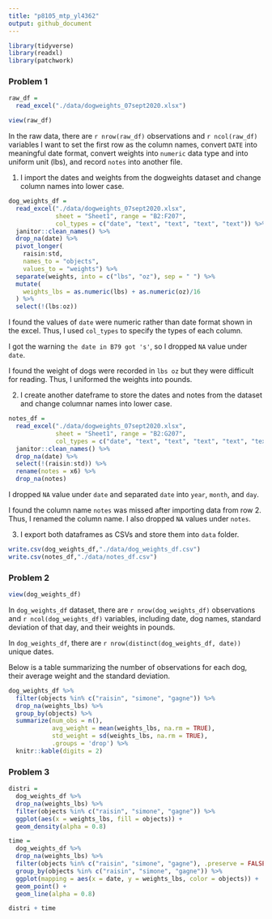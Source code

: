```yaml
---
title: "p8105_mtp_yl4362"
output: github_document
---
```


```r
library(tidyverse)
library(readxl)
library(patchwork)
```

### Problem 1

```r
raw_df = 
  read_excel("./data/dogweights_07sept2020.xlsx")

view(raw_df)
```

In the raw data, there are `r nrow(raw_df)` observations and `r ncol(raw_df)` variables I want to set the first row as the column names, convert `DATE` into meaningful date format, convert weights into `numeric` data type and into uniform unit (lbs), and record `notes` into another file.

1) I import the dates and weights from the dogweights dataset and change column names into lower case.

```r
dog_weights_df = 
  read_excel("./data/dogweights_07sept2020.xlsx",
             sheet = "Sheet1", range = "B2:F207",
             col_types = c("date", "text", "text", "text", "text")) %>%
  janitor::clean_names() %>%
  drop_na(date) %>%
  pivot_longer(
    raisin:std,
    names_to = "objects",
    values_to = "weights") %>%
  separate(weights, into = c("lbs", "oz"), sep = " ") %>%
  mutate(
    weights_lbs = as.numeric(lbs) + as.numeric(oz)/16
  ) %>%
  select(!(lbs:oz))
```

I found the values of `date` were numeric rather than date format shown in the excel. Thus, I used `col_types` to specify the types of each column.

I got the warning `the date in B79 got 's'`, so I dropped `NA` value under `date`.

I found the weight of dogs were recorded in `lbs oz` but they were difficult for reading. Thus, I uniformed the weights into pounds.

2) I create another dateframe to store the dates and notes from the dataset and change columnar names into lower case.

```r
notes_df = 
  read_excel("./data/dogweights_07sept2020.xlsx",
             sheet = "Sheet1", range = "B2:G207",
             col_types = c("date", "text", "text", "text", "text", "text")) %>%
  janitor::clean_names() %>%
  drop_na(date) %>%
  select(!(raisin:std)) %>%
  rename(notes = x6) %>%
  drop_na(notes)
```

I dropped `NA` value under `date` and separated `date` into `year`, `month`, and `day`.

I found the column name `notes` was missed after importing data from row 2. Thus, I renamed the column name. I also dropped `NA` values under `notes`.

3) I export both dataframes as CSVs and store them into `data` folder.

```r
write.csv(dog_weights_df,"./data/dog_weights_df.csv")
write.csv(notes_df,"./data/notes_df.csv")
```


### Problem 2

```r
view(dog_weights_df)
```

In `dog_weights_df` dataset, there are `r nrow(dog_weights_df)` observations and `r ncol(dog_weights_df)` variables, including date, dog names, standard deviation of that day, and their weights in pounds.

In `dog_weights_df`, there are `r nrow(distinct(dog_weights_df, date))` unique dates.

Below is a table summarizing the number of observations for each dog, their average weight and the standard deviation. 
```r
dog_weights_df %>%
  filter(objects %in% c("raisin", "simone", "gagne")) %>%
  drop_na(weights_lbs) %>%
  group_by(objects) %>%
  summarize(num_obs = n(),
            avg_weight = mean(weights_lbs, na.rm = TRUE),
            std_weight = sd(weights_lbs, na.rm = TRUE),
            .groups = 'drop') %>%
  knitr::kable(digits = 2)
```


### Problem 3

```r
distri = 
  dog_weights_df %>%
  drop_na(weights_lbs) %>%
  filter(objects %in% c("raisin", "simone", "gagne")) %>%
  ggplot(aes(x = weights_lbs, fill = objects)) +
  geom_density(alpha = 0.8)

time = 
  dog_weights_df %>%
  drop_na(weights_lbs) %>%
  filter(objects %in% c("raisin", "simone", "gagne"), .preserve = FALSE) %>%
  group_by(objects %in% c("raisin", "simone", "gagne")) %>%
  ggplot(mapping = aes(x = date, y = weights_lbs, color = objects)) + 
  geom_point() + 
  geom_line(alpha = 0.8)

distri + time
```
